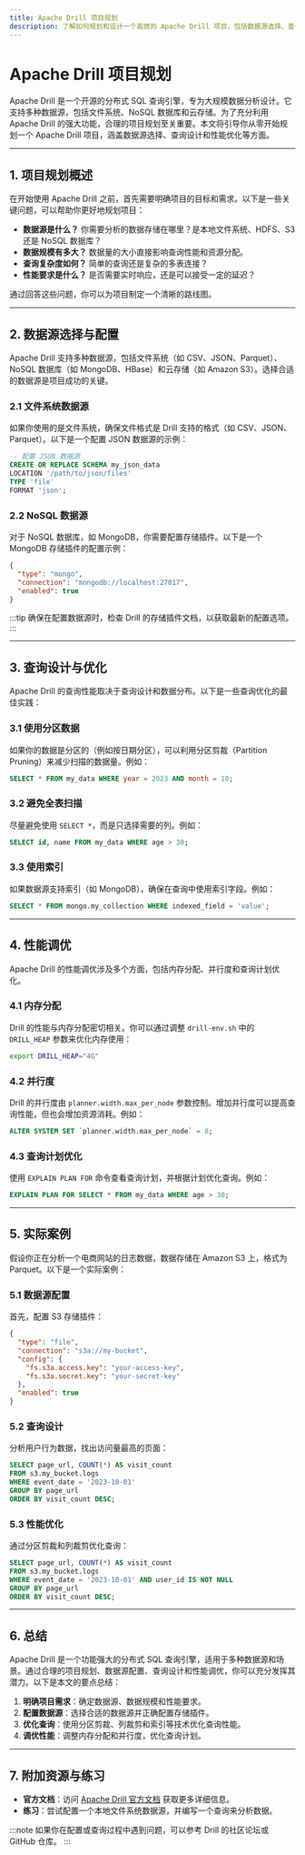 ```yaml
---
title: Apache Drill 项目规划
description: 了解如何规划和设计一个高效的 Apache Drill 项目，包括数据源选择、查询优化和性能调优的最佳实践。
---
```


# Apache Drill 项目规划

Apache Drill 是一个开源的分布式 SQL 查询引擎，专为大规模数据分析设计。它支持多种数据源，包括文件系统、NoSQL 数据库和云存储。为了充分利用 Apache Drill 的强大功能，合理的项目规划至关重要。本文将引导你从零开始规划一个 Apache Drill 项目，涵盖数据源选择、查询设计和性能优化等方面。

---

## 1. 项目规划概述

在开始使用 Apache Drill 之前，首先需要明确项目的目标和需求。以下是一些关键问题，可以帮助你更好地规划项目：

- **数据源是什么？** 你需要分析的数据存储在哪里？是本地文件系统、HDFS、S3 还是 NoSQL 数据库？
- **数据规模有多大？** 数据量的大小直接影响查询性能和资源分配。
- **查询复杂度如何？** 简单的查询还是复杂的多表连接？
- **性能要求是什么？** 是否需要实时响应，还是可以接受一定的延迟？

通过回答这些问题，你可以为项目制定一个清晰的路线图。

---

## 2. 数据源选择与配置

Apache Drill 支持多种数据源，包括文件系统（如 CSV、JSON、Parquet）、NoSQL 数据库（如 MongoDB、HBase）和云存储（如 Amazon S3）。选择合适的数据源是项目成功的关键。

### 2.1 文件系统数据源

如果你使用的是文件系统，确保文件格式是 Drill 支持的格式（如 CSV、JSON、Parquet）。以下是一个配置 JSON 数据源的示例：

```sql
-- 配置 JSON 数据源
CREATE OR REPLACE SCHEMA my_json_data
LOCATION '/path/to/json/files'
TYPE 'file'
FORMAT 'json';
```

### 2.2 NoSQL 数据源

对于 NoSQL 数据库，如 MongoDB，你需要配置存储插件。以下是一个 MongoDB 存储插件的配置示例：

```json
{
  "type": "mongo",
  "connection": "mongodb://localhost:27017",
  "enabled": true
}
```

:::tip
确保在配置数据源时，检查 Drill 的存储插件文档，以获取最新的配置选项。
:::

---

## 3. 查询设计与优化

Apache Drill 的查询性能取决于查询设计和数据分布。以下是一些查询优化的最佳实践：

### 3.1 使用分区数据

如果你的数据是分区的（例如按日期分区），可以利用分区剪裁（Partition Pruning）来减少扫描的数据量。例如：

```sql
SELECT * FROM my_data WHERE year = 2023 AND month = 10;
```

### 3.2 避免全表扫描

尽量避免使用 `SELECT *`，而是只选择需要的列。例如：

```sql
SELECT id, name FROM my_data WHERE age > 30;
```

### 3.3 使用索引

如果数据源支持索引（如 MongoDB），确保在查询中使用索引字段。例如：

```sql
SELECT * FROM mongo.my_collection WHERE indexed_field = 'value';
```

---

## 4. 性能调优

Apache Drill 的性能调优涉及多个方面，包括内存分配、并行度和查询计划优化。

### 4.1 内存分配

Drill 的性能与内存分配密切相关。你可以通过调整 `drill-env.sh` 中的 `DRILL_HEAP` 参数来优化内存使用：

```bash
export DRILL_HEAP="4G"
```

### 4.2 并行度

Drill 的并行度由 `planner.width.max_per_node` 参数控制。增加并行度可以提高查询性能，但也会增加资源消耗。例如：

```sql
ALTER SYSTEM SET `planner.width.max_per_node` = 8;
```

### 4.3 查询计划优化

使用 `EXPLAIN PLAN FOR` 命令查看查询计划，并根据计划优化查询。例如：

```sql
EXPLAIN PLAN FOR SELECT * FROM my_data WHERE age > 30;
```

---

## 5. 实际案例

假设你正在分析一个电商网站的日志数据，数据存储在 Amazon S3 上，格式为 Parquet。以下是一个实际案例：

### 5.1 数据源配置

首先，配置 S3 存储插件：

```json
{
  "type": "file",
  "connection": "s3a://my-bucket",
  "config": {
    "fs.s3a.access.key": "your-access-key",
    "fs.s3a.secret.key": "your-secret-key"
  },
  "enabled": true
}
```

### 5.2 查询设计

分析用户行为数据，找出访问量最高的页面：

```sql
SELECT page_url, COUNT(*) AS visit_count
FROM s3.my_bucket.logs
WHERE event_date = '2023-10-01'
GROUP BY page_url
ORDER BY visit_count DESC;
```

### 5.3 性能优化

通过分区剪裁和列裁剪优化查询：

```sql
SELECT page_url, COUNT(*) AS visit_count
FROM s3.my_bucket.logs
WHERE event_date = '2023-10-01' AND user_id IS NOT NULL
GROUP BY page_url
ORDER BY visit_count DESC;
```

---

## 6. 总结

Apache Drill 是一个功能强大的分布式 SQL 查询引擎，适用于多种数据源和场景。通过合理的项目规划、数据源配置、查询设计和性能调优，你可以充分发挥其潜力。以下是本文的要点总结：

1. **明确项目需求**：确定数据源、数据规模和性能要求。
2. **配置数据源**：选择合适的数据源并正确配置存储插件。
3. **优化查询**：使用分区剪裁、列裁剪和索引等技术优化查询性能。
4. **调优性能**：调整内存分配和并行度，优化查询计划。

---

## 7. 附加资源与练习

- **官方文档**：访问 [Apache Drill 官方文档](https://drill.apache.org/docs/) 获取更多详细信息。
- **练习**：尝试配置一个本地文件系统数据源，并编写一个查询来分析数据。

:::note
如果你在配置或查询过程中遇到问题，可以参考 Drill 的社区论坛或 GitHub 仓库。
:::